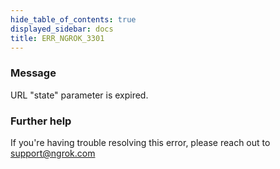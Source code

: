 ```yaml
---
hide_table_of_contents: true
displayed_sidebar: docs
title: ERR_NGROK_3301
---
```


### Message

URL "state" parameter is expired.

<ErrorDetails />

### Further help

If you're having trouble resolving this error, please reach out to [support@ngrok.com](mailto:support@ngrok.com?subject=Help%20with%20ERR_NGROK_3301)

